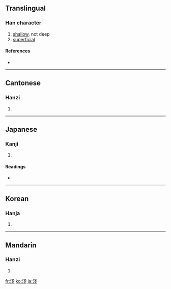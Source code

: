 {{see|浅}}
==Translingual==

===Han character===
{{Han char|rn=85|rad=水|as=08|sn=11|four=3315<sub>3</sub>|canj=水戈戈 (EII)}}

# [[shallow]], not deep
# [[superficial]]

====References====
* {{Han ref|kx=0632.180|dkj=17697|dj=1039.010|hdz=31646.020|uh=6DFA|ud=28154|bh=B24C|bd=45644}}

----

==Cantonese==

===Hanzi===
{{yue-hanzi|jyut=|y=chin2}}

# {{defn|Cantonese}}

----

==Japanese==

===Kanji===
{{ja-kanji|grade=|rs=水08}}

# {{defn|Japanese}}

====Readings====
* {{ja-readings|on=[[せん]] (sen)|kun=[[あさい]] (asai)}}

----

==Korean==

===Hanja===
{{ko-hanja|hangeul=[[천]]|eumhun=|rv=cheon|mr=ch'ŏn|y=chen}}

# {{defn|Korean}}

----

==Mandarin==

===Hanzi===
{{cmn-hanzi|sim=浅|pin=[[cán]] ([[can2]]), [[jiān]] ([[jian1]]), [[jiàn]] ([[jian4]]), [[qiǎn]] ([[qian3]]), [[zàn]] ([[zan4]])|wg=ts'an<sup>2</sup>, chien<sup>1</sup>, chien<sup>4</sup>, ch'ien<sup>3</sup>, tsan<sup>4</sup>}}

# {{defn|Mandarin}}

[[fr:淺]]
[[ko:淺]]
[[ja:淺]]